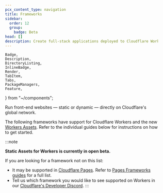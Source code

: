 ```yaml
---
pcx_content_type: navigation
title: Frameworks
sidebar:
  order: 12
  group:
    badge: Beta
head: []
description: Create full-stack applications deployed to Cloudflare Workers.
---
```


	Badge,
	Description,
	DirectoryListing,
	InlineBadge,
	Render,
	TabItem,
	Tabs,
	PackageManagers,
	Feature,
} from "~/components";

<Description>
	Run front-end websites — static or dynamic — directly on Cloudflare's global
	network.
</Description>

The following frameworks have support for Cloudflare Workers and the new [<InlineBadge preset="beta" /> Workers Assets](/workers/static-assets/). Refer to the individual guides below for instructions on how to get started.

<DirectoryListing folder="workers/frameworks/framework-guides" />

:::note

**Static Assets for Workers is currently in open beta.**

If you are looking for a framework not on this list:

- It may be supported in [Cloudflare Pages](/pages/). Refer to [Pages Frameworks guides](/pages/framework-guides/) for a full list.
- Tell us which framework you would like to see supported on Workers in our [Cloudflare's Developer Discord](https://discord.gg/dqgZUwcD).
  :::
